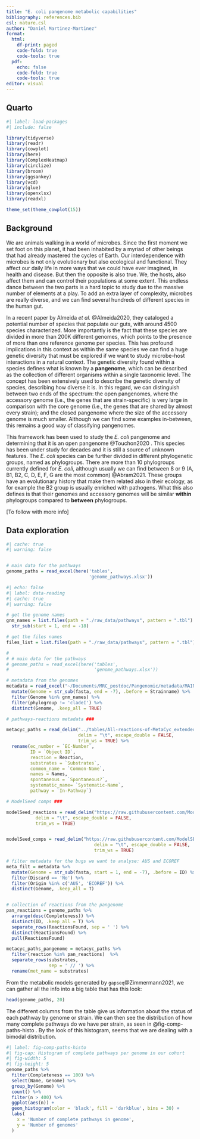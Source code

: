 ```yaml
---
title: "E. coli pangenome metabolic capabilities"
bibliography: references.bib
csl: nature.csl
author: "Daniel Martinez-Martinez"
format: 
  html:
    df-print: paged
    code-fold: true
    code-tools: true
  pdf: 
    echo: false
    code-fold: true
    code-tools: true
editor: visual
---
```


## Quarto

```r
#| label: load-packages
#| include: false

library(tidyverse)
library(readr)
library(cowplot)
library(here)
library(ComplexHeatmap)
library(circlize)
library(broom)
library(ggsankey)
library(vcd)
library(glue)
library(openxlsx)
library(readxl)

theme_set(theme_cowplot(15))
```

## Background

We are animals walking in a world of microbes. Since the first moment we set foot on this planet, it had been inhabited by a myriad of other beings that had already mastered the cycles of Earth. Our interdependence with microbes is not only evolutionary but also ecological and functional. They affect our daily life in more ways that we could have ever imagined, in health and disease. But then the opposite is also true. We, the hosts, also affect them and can control their populations at some extent. This endless dance between the two parts is a hard topic to study due to the massive number of elements at a play. To add an extra layer of complexity, microbes are really diverse, and we can find several hundreds of different species in the human gut.

In a recent paper by Almeida *et al.* @Almeida2020, they cataloged a potential number of species that populate our guts, with around 4500 species characterized. More importantly is the fact that these species are divided in more than 200K different genomes, which points to the presence of more than one reference genome per species. This has profound implications in this context as within the same species we can find a huge genetic diversity that must be explored if we want to study microbe-host interactions in a natural context. The genetic diversity found within a species defines what is known by a **pangenome**, which can be described as the collection of different organisms within a single taxonomic level. The concept has been extensively used to describe the genetic diversity of species, describing how diverse it is. In this regard, we can distinguish between two ends of the spectrum: the open pangenomes, where the accessory genome (i.e., the genes that are strain-specific) is very large in comparison with the core genome (i.e., the genes that are shared by almost every strain); and the closed pangenome where the size of the accessory genome is much smaller. Although we can find some examples in-between, this remains a good way of classifying pangenomes.

This framework has been used to study the *E. coli* pangenome and determining that it is an open pangenome @Touchon2020 . This species has been under study for decades and it is still a source of unknown features. The *E. coli* species can be further divided in different phylogenetic groups, named as phylogroups. There are more than 10 phylogroups currently defined for *E. coli*, although usually we can find between 8 or 9 (A, B1, B2, C, D, E, F, G are the most common) @Abram2021. These groups have an evolutionary history that make them related also in their ecology, as for example the B2 group is usually enriched with pathogens. What this also defines is that their genomes and accessory genomes will be similar **within** phylogroups compared to **between** phylogroups.

\[To follow with more info\]

## Data exploration

```r
#| cache: true
#| warning: false


# main data for the pathways
genome_paths = read_excel(here('tables',
                               'genome_pathways.xlsx'))
```

```r
#| echo: false
#| label: data-reading
#| cache: true
#| warning: false

# get the genome names
gnm_names = list.files(path = "./raw_data/pathways", pattern = ".tbl") %>% 
  str_sub(start = 1, end = -18)

# get the files names
files_list = list.files(path = "./raw_data/pathways", pattern = ".tbl")

# 
# # main data for the pathways
# genome_paths = read_excel(here('tables',
#                                'genome_pathways.xlsx'))

# metadata from the genomes
metadata = read_excel("~/Documents/MRC_postdoc/Pangenomic/metadata/MAIN_metadata.xlsx") %>% 
  mutate(Genome = str_sub(fasta, end = -7), .before = Strainname) %>% 
  filter(Genome %in% gnm_names) %>% 
  filter(phylogroup != 'cladeI') %>% 
  distinct(Genome, .keep_all = TRUE)

# pathways-reactions metadata ###

metacyc_paths = read_delim("../tables/All-reactions-of-MetaCyc_extended.txt", 
                           delim = "\t", escape_double = FALSE, 
                           trim_ws = TRUE) %>% 
  rename(ec_number = `EC-Number`,
         ID = `Object ID`,
         reaction = Reaction,
         substrates = `Substrates`,
         common_name = `Common-Name`,
         names = Names,
         spontaneous = `Spontaneous?`,
         systematic_name= `Systematic-Name`,
         pathway = `In-Pathway`)

# ModelSeed comps ###

modelSeed_reactions = read_delim("https://raw.githubusercontent.com/ModelSEED/ModelSEEDDatabase/master/Biochemistry/reactions.tsv", 
           delim = "\t", escape_double = FALSE, 
           trim_ws = TRUE)


modelSeed_comps = read_delim("https://raw.githubusercontent.com/ModelSEED/ModelSEEDDatabase/master/Biochemistry/compounds.tsv", 
                                 delim = "\t", escape_double = FALSE, 
                                 trim_ws = TRUE)

# filter metadata for the bugs we want to analyse: AUS and ECOREF
meta_filt = metadata %>% 
  mutate(Genome = str_sub(fasta, start = 1, end = -7), .before = ID) %>% 
  filter(Discard == 'No') %>% 
  filter(Origin %in% c('AUS', 'ECOREF')) %>% 
  distinct(Genome, .keep_all = T) 


# collection of reactions from the pangenome
pan_reactions = genome_paths %>% 
  arrange(desc(Completeness)) %>% 
  distinct(ID, .keep_all = T) %>% 
  separate_rows(ReactionsFound, sep = ' ') %>% 
  distinct(ReactionsFound) %>% 
  pull(ReactionsFound)

metacyc_paths_pangenome = metacyc_paths %>% 
  filter(reaction %in% pan_reactions)  %>% 
  separate_rows(substrates, 
                sep = ' // ') %>% 
  rename(met_name = substrates)
```

From the metabolic models generated by `gapseq`@Zimmermann2021, we can gather all the info into a big table that has this look:

```r

head(genome_paths, 20)
```

The different columns from the table give us information about the status of each pathway by genome or strain. We can then see the distribution of how many complete pathways do we have per strain, as seen in @fig-comp-paths-histo . By the look of this histogram, seems that we are dealing with a bimodal distribution.

```r
#| label: fig-comp-paths-histo
#| fig-cap: Histogram of complete pathways per genome in our cohort
#| fig-width: 5
#| fig-height: 5
genome_paths %>% 
  filter(Completeness == 100) %>% 
  select(Name, Genome) %>% 
  group_by(Genome) %>% 
  count() %>% 
  filter(n > 400) %>% 
  ggplot(aes(n)) +
  geom_histogram(color = 'black', fill = 'darkblue', bins = 30) +
  labs(
    x = 'Number of complete pathways in genome',
    y = 'Number of genomes'
  )
```
